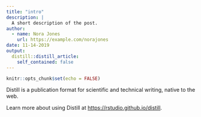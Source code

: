 ```yaml
---
title: "intro"
description: |
  A short description of the post.
author:
  - name: Nora Jones
    url: https://example.com/norajones
date: 11-14-2019
output:
  distill::distill_article:
    self_contained: false
---
```


```r
knitr::opts_chunk$set(echo = FALSE)
```

Distill is a publication format for scientific and technical writing, native to the web.

Learn more about using Distill at <https://rstudio.github.io/distill>.

